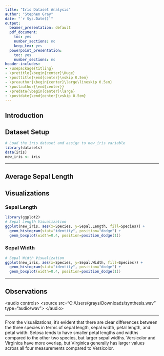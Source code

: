 ---
title: "Iris Dataset Analysis"
author: "Stephen Gray"
date: "`r Sys.Date()`"
output:
  beamer_presentation: default
  pdf_document:
    toc: yes
    number_sections: no
    keep_tex: yes
  powerpoint_presentation:
    toc: yes
    number_sections: no
header-includes:
- \usepackage{titling}
- \pretitle{\begin{center}\Huge}
- \posttitle{\end{center}\vskip 0.5em}
- \preauthor{\begin{center}\large\lineskip 0.5em}
- \postauthor{\end{center}}
- \predate{\begin{center}\large}
- \postdate{\end{center}\vskip 0.5em}
---

## Introduction  

## Dataset Setup

```{r setup, include=TRUE}
# Load the iris dataset and assign to new_iris variable
library(datasets)
data(iris)
new_iris <- iris   
```

---

## Average Sepal Length  

## Visualizations

### Sepal Length

```{r sepal_length_viz, include=TRUE}
library(ggplot2)
# Sepal Length Visualization
ggplot(new_iris, aes(x=Species, y=Sepal.Length, fill=Species)) +
  geom_histogram(stat="identity", position="dodge") +
  geom_boxplot(width=0.4, position=position_dodge(1))
```


### Sepal Width

```{r sepal_width_viz, include=TRUE}   
# Sepal Width Visualization
ggplot(new_iris, aes(x=Species, y=Sepal.Width, fill=Species)) +
  geom_histogram(stat="identity", position="dodge") +
  geom_boxplot(width=0.4, position=position_dodge(1))
```


---

## Observations {.voice}

<audio controls\>
  \<source src="C:/Users/grays/Downloads/synthesis.wav" type="audio/wav"\>
\</audio\>

---

From the visualizations, it's evident that there are clear differences between the three species in terms of sepal length, sepal width, petal length, and petal width. Setosa tends to have smaller petal lengths and widths compared to the other two species, but larger sepal widths. Versicolor and Virginica have more overlap, but Virginica generally has larger values across all four measurements compared to Versicolor.
